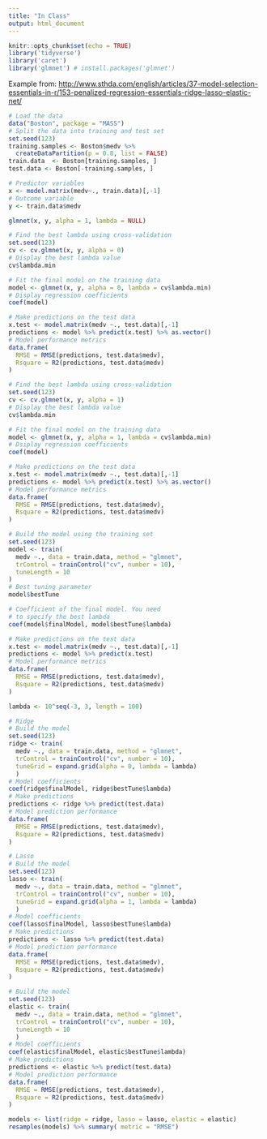 ```yaml
---
title: "In Class"
output: html_document
---
```


```r
knitr::opts_chunk$set(echo = TRUE)
library('tidyverse')
library('caret')
library('glmnet') # install.packages('glmnet')
```

Example from:
<http://www.sthda.com/english/articles/37-model-selection-essentials-in-r/153-penalized-regression-essentials-ridge-lasso-elastic-net/>
```r
# Load the data
data("Boston", package = "MASS")
# Split the data into training and test set
set.seed(123)
training.samples <- Boston$medv %>%
  createDataPartition(p = 0.8, list = FALSE)
train.data  <- Boston[training.samples, ]
test.data <- Boston[-training.samples, ]
```


```r
# Predictor variables
x <- model.matrix(medv~., train.data)[,-1]
# Outcome variable
y <- train.data$medv
```


```r
glmnet(x, y, alpha = 1, lambda = NULL)
```



```r
# Find the best lambda using cross-validation
set.seed(123) 
cv <- cv.glmnet(x, y, alpha = 0)
# Display the best lambda value
cv$lambda.min
```


```r
# Fit the final model on the training data
model <- glmnet(x, y, alpha = 0, lambda = cv$lambda.min)
# Display regression coefficients
coef(model)
```


```r
# Make predictions on the test data
x.test <- model.matrix(medv ~., test.data)[,-1]
predictions <- model %>% predict(x.test) %>% as.vector()
# Model performance metrics
data.frame(
  RMSE = RMSE(predictions, test.data$medv),
  Rsquare = R2(predictions, test.data$medv)
)
```



```r
# Find the best lambda using cross-validation
set.seed(123) 
cv <- cv.glmnet(x, y, alpha = 1)
# Display the best lambda value
cv$lambda.min
```

```r
# Fit the final model on the training data
model <- glmnet(x, y, alpha = 1, lambda = cv$lambda.min)
# Dsiplay regression coefficients
coef(model)
```


```r
# Make predictions on the test data
x.test <- model.matrix(medv ~., test.data)[,-1]
predictions <- model %>% predict(x.test) %>% as.vector()
# Model performance metrics
data.frame(
  RMSE = RMSE(predictions, test.data$medv),
  Rsquare = R2(predictions, test.data$medv)
)
```


```r
# Build the model using the training set
set.seed(123)
model <- train(
  medv ~., data = train.data, method = "glmnet",
  trControl = trainControl("cv", number = 10),
  tuneLength = 10
)
# Best tuning parameter
model$bestTune
```


```r
# Coefficient of the final model. You need
# to specify the best lambda
coef(model$finalModel, model$bestTune$lambda)
```


```r
# Make predictions on the test data
x.test <- model.matrix(medv ~., test.data)[,-1]
predictions <- model %>% predict(x.test)
# Model performance metrics
data.frame(
  RMSE = RMSE(predictions, test.data$medv),
  Rsquare = R2(predictions, test.data$medv)
)
```


```r
lambda <- 10^seq(-3, 3, length = 100)
```


```r
# Ridge
# Build the model
set.seed(123)
ridge <- train(
  medv ~., data = train.data, method = "glmnet",
  trControl = trainControl("cv", number = 10),
  tuneGrid = expand.grid(alpha = 0, lambda = lambda)
  )
# Model coefficients
coef(ridge$finalModel, ridge$bestTune$lambda)
# Make predictions
predictions <- ridge %>% predict(test.data)
# Model prediction performance
data.frame(
  RMSE = RMSE(predictions, test.data$medv),
  Rsquare = R2(predictions, test.data$medv)
)
```



```r
# Lasso
# Build the model
set.seed(123)
lasso <- train(
  medv ~., data = train.data, method = "glmnet",
  trControl = trainControl("cv", number = 10),
  tuneGrid = expand.grid(alpha = 1, lambda = lambda)
  )
# Model coefficients
coef(lasso$finalModel, lasso$bestTune$lambda)
# Make predictions
predictions <- lasso %>% predict(test.data)
# Model prediction performance
data.frame(
  RMSE = RMSE(predictions, test.data$medv),
  Rsquare = R2(predictions, test.data$medv)
)
```


```r
# Build the model
set.seed(123)
elastic <- train(
  medv ~., data = train.data, method = "glmnet",
  trControl = trainControl("cv", number = 10),
  tuneLength = 10
  )
# Model coefficients
coef(elastic$finalModel, elastic$bestTune$lambda)
# Make predictions
predictions <- elastic %>% predict(test.data)
# Model prediction performance
data.frame(
  RMSE = RMSE(predictions, test.data$medv),
  Rsquare = R2(predictions, test.data$medv)
)
```



```r
models <- list(ridge = ridge, lasso = lasso, elastic = elastic)
resamples(models) %>% summary( metric = "RMSE")
```

